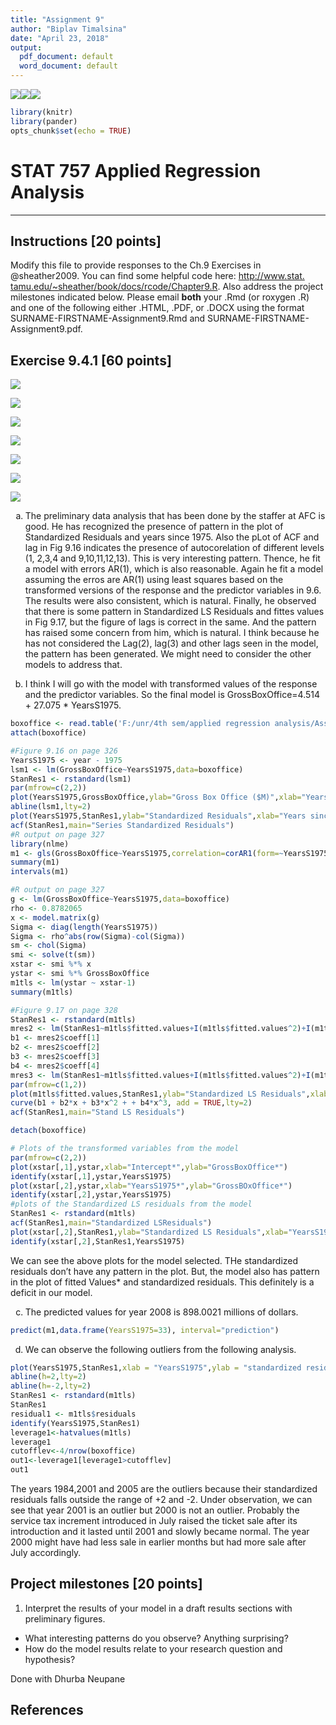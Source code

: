 ---
title: "Assignment 9"
author: "Biplav Timalsina"
date: "April 23, 2018"
output:
  pdf_document: default
  word_document: default
---

  
  
  
  \vspace{40pt}


![](F:/unr/shift1.png)![](F:/unr/shift1.png)![](F:/unr/logo1.png)


```{r setup, include=FALSE}
library(knitr)
library(pander)
opts_chunk$set(echo = TRUE)

```


\vspace{175pt}



# \hspace{90pt} STAT 757 Applied Regression Analysis

---
  
  \vspace{132pt}
\vspace{10pt}
\vspace{10pt}

\vspace{10pt}
\vspace{10pt}
\vspace{5pt}




## Instructions [20 points]

Modify this file to provide responses to the Ch.9 Exercises in @sheather2009. You can find some helpful code here: [http://www.stat.
tamu.edu/~sheather/book/docs/rcode/Chapter9.R](http://www.stat.tamu.edu/~sheather/book/docs/rcode/Chapter9.R). Also address the project milestones indicated below. Please email **both** your .Rmd (or roxygen .R) and one of the following either .HTML, .PDF, or .DOCX using the format SURNAME-FIRSTNAME-Assignment9.Rmd and SURNAME-FIRSTNAME-Assignment9.pdf.

## Exercise 9.4.1 [60 points] 

![](F:/unr/c36.png)

![](F:/unr/c37.png)


![](F:/unr/c39.png)


![](F:/unr/c40.png)




![](F:/unr/c41.png)

![](F:/unr/c42.png)

![](F:/unr/c43.png)

a) The preliminary data analysis that has been done by the staffer at AFC is good. He has recognized the presence of pattern in the plot of Standardized Residuals and years since 1975. Also the pLot of ACF and lag in Fig 9.16 indicates the presence of autocorelation of different levels (1, 2,3,4 and 9,10,11,12,13). This is very interesting pattern. Thence, he fit a model with errors AR(1), which is also reasonable. Again he fit a model assuming the erros are AR(1) using least squares based on the transformed versions of the response and the predictor variables in 9.6. The results were also consistent, which is natural. Finally, he observed that there is some pattern in Standardized LS Residuals and fittes values in Fig 9.17, but the figure of lags is correct in the same. And the pattern has raised some concern from him, which is natural. I think because he has not considered the Lag(2), lag(3) and other lags seen in the model, the pattern has been generated. We might need to consider the other models to address that.


b) 
I think I will go with the model with transformed values of the response and the predictor variables. So the final model is GrossBoxOffice=4.514 + 27.075 * YearsS1975.


```{r, echo=FALSE,results='hide'}
boxoffice <- read.table('F:/unr/4th sem/applied regression analysis/Assignments/HW9/boxoffice.txt', header=TRUE)
attach(boxoffice)

#Figure 9.16 on page 326
YearsS1975 <- year - 1975
lsm1 <- lm(GrossBoxOffice~YearsS1975,data=boxoffice)
StanRes1 <- rstandard(lsm1)
par(mfrow=c(2,2))
plot(YearsS1975,GrossBoxOffice,ylab="Gross Box Office ($M)",xlab="Years since 1975")
abline(lsm1,lty=2)
plot(YearsS1975,StanRes1,ylab="Standardized Residuals",xlab="Years since 1975")
acf(StanRes1,main="Series Standardized Residuals")
#R output on page 327
library(nlme)
m1 <- gls(GrossBoxOffice~YearsS1975,correlation=corAR1(form=~YearsS1975),data=boxoffice,method="ML")
summary(m1)
intervals(m1)
```





```{r}
#R output on page 327
g <- lm(GrossBoxOffice~YearsS1975,data=boxoffice)
rho <- 0.8782065
x <- model.matrix(g)
Sigma <- diag(length(YearsS1975))
Sigma <- rho^abs(row(Sigma)-col(Sigma))
sm <- chol(Sigma)
smi <- solve(t(sm))
xstar <- smi %*% x
ystar <- smi %*% GrossBoxOffice
m1tls <- lm(ystar ~ xstar-1) 
summary(m1tls)
```






```{r}

#Figure 9.17 on page 328
StanRes1 <- rstandard(m1tls)
mres2 <- lm(StanRes1~m1tls$fitted.values+I(m1tls$fitted.values^2)+I(m1tls$fitted.values^3))
b1 <- mres2$coeff[1]
b2 <- mres2$coeff[2]
b3 <- mres2$coeff[3]
b4 <- mres2$coeff[4]
mres3 <- lm(StanRes1~m1tls$fitted.values+I(m1tls$fitted.values^2)+I(m1tls$fitted.values^3)+I(m1tls$fitted.values^4)+I(m1tls$fitted.values^5))
par(mfrow=c(1,2))
plot(m1tls$fitted.values,StanRes1,ylab="Standardized LS Residuals",xlab="Fitted Values*")
curve(b1 + b2*x + b3*x^2 + + b4*x^3, add = TRUE,lty=2)
acf(StanRes1,main="Stand LS Residuals")

detach(boxoffice)
```





```{r,echo=FALSE,results='hide'}
# Plots of the transformed variables from the model
par(mfrow=c(2,2))
plot(xstar[,1],ystar,xlab="Intercept*",ylab="GrossBoxOffice*")
identify(xstar[,1],ystar,YearsS1975)
plot(xstar[,2],ystar,xlab="YearsS1975*",ylab="GrossBOxOffice*")
identify(xstar[,2],ystar,YearsS1975)
#plots of the Standardized LS residuals from the model
StanRes1 <- rstandard(m1tls)
acf(StanRes1,main="Standardized LSResiduals")
plot(xstar[,2],StanRes1,ylab="Standardized LS Residuals",xlab="YearsS1975*")
identify(xstar[,2],StanRes1,YearsS1975)
```
We can see the above plots for the model selected. THe standardized residuals don't have any pattern in the plot. But, the model also has pattern in the plot of fitted Values* and standardized residuals. This definitely is a deficit in our model.

c) 
The predicted values for year 2008 is 898.0021 millions of dollars.
```{r}
predict(m1,data.frame(YearsS1975=33), interval="prediction")
```


d) We can observe the following outliers from the following analysis.

```{r, echo=FALSE,results='hide'}
plot(YearsS1975,StanRes1,xlab = "YearsS1975",ylab = "standardized residuals")
abline(h=2,lty=2)
abline(h=-2,lty=2)
StanRes1 <- rstandard(m1tls)
StanRes1
residual1 <- m1tls$residuals
identify(YearsS1975,StanRes1)
leverage1<-hatvalues(m1tls)
leverage1
cutofflev<-4/nrow(boxoffice)
out1<-leverage1[leverage1>cutofflev]
out1

```


The years 1984,2001 and 2005 are the outliers because their standardized residuals falls outside the range of +2 and -2. 
Under observation, we can see that year 2001 is an outlier but 2000 is not an outlier. Probably the service tax increment introduced in July raised the ticket sale after its introduction and it lasted until 2001 and slowly became normal. The year 2000 might have had less sale in earlier months but had more sale after July accordingly.


## Project milestones [20 points]

1. Interpret the results of your model in a draft results sections with preliminary figures.
 * What interesting patterns do you observe? Anything surprising?
 * How do the model results relate to your research question and hypothesis?
 
 
 Done with Dhurba Neupane
 
 
## References
